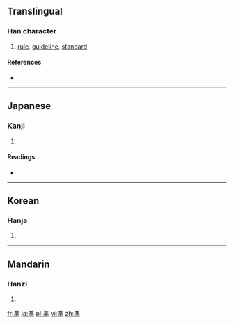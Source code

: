 {{also|準}}
==Translingual==

===Han character===
{{Han char|rn=15|rad=冫|as=10|sn=12|four=|canj=戈土十 (IGJ)|ids=⿱[[准]][[十]]}}

# [[rule]], [[guideline]], [[standard]]

====References====
* {{Han ref|kx=0133.211|dkj=01695|hdz=10300.040|uh=51D6|ud=20950}}

----

==Japanese==

===Kanji===
{{ja-kanji|grade=|rs=冫10}}

# {{defn|lang=ja|sort=冫10}}

====Readings====
* {{ja-readings|on=[[じゅん]] (jun), [[せつ]] (setsu)|kun=[[ひとしい]] (hitoshii), [[みずもり]] (mizumori), [[のり]] (nori)}}

----

==Korean==

===Hanja===
{{ko-hanja|hangeul=준|rv=jun|mr=chun}}

# {{defn|lang=ko|sort=冫10}}

----

==Mandarin==

===Hanzi===
{{cmn-hanzi|pin=[[zhǔn]] ([[zhun3]])|wg=<sup>3</sup>}}

# {{defn|lang=cmn|sort=冫10}}

[[fr:凖]]
[[ja:凖]]
[[pl:凖]]
[[vi:凖]]
[[zh:凖]]